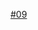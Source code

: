 {{Routemap|title=武汉轨道交通9号线|title-bg={{武汉地铁颜色|9|s}}|title-color=white|inline=<includeonly>1</includeonly>|map=
uextENDEa
uextBHF~~ ~~'''{{站|地质大学}}'''
uextINT~~ ~~'''{{站|光谷广场}}''' {{武汉地铁路线标志|2|blink}} {{武汉地铁路线标志|11|blink}}
uextBHF~~ ~~'''{{站|雄楚大道}}'''
uextBHF~~ ~~'''{{站|中南民族大学}}'''
uextINT~~ ~~'''{{站|南湖大道}}''' {{武汉地铁路线标志|13|blink}}
uextBHF~~ ~~'''{{站|龙城路}}'''
uextBHF~~ ~~'''{{站|华师园路}}'''
uextBHF~~ ~~'''{{站|汤逊湖}}'''
uextBHF~~ ~~'''{{站|庙山}}'''
uextBHF~~ ~~'''{{站|庙山一路}}'''
uextBHF~~ ~~'''{{站|邬树街}}'''
uexhtSTRe
uexhBHF~~ ~~'''{{站|幸福三路}}'''
uexhBHF~~ ~~'''{{站|五里界}}'''
uexhSTRe
uexYRDa~~ ~~ ~~[[五里界停车场]]
}}<noinclude>
{{Rdt intro|[[武汉轨道交通9号线]]}}
[[Category:武汉地铁RDT|#09]]
<noinclude>